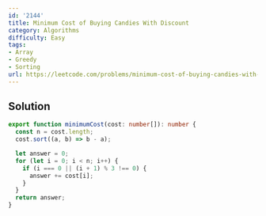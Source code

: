 ```yaml
---
id: '2144'
title: Minimum Cost of Buying Candies With Discount
category: Algorithms
difficulty: Easy
tags:
- Array
- Greedy
- Sorting
url: https://leetcode.com/problems/minimum-cost-of-buying-candies-with-discount
---
```


## Solution

```typescript filename="solution.ts" copy
export function minimumCost(cost: number[]): number {
  const n = cost.length;
  cost.sort((a, b) => b - a);

  let answer = 0;
  for (let i = 0; i < n; i++) {
    if (i === 0 || (i + 1) % 3 !== 0) {
      answer += cost[i];
    }
  }
  return answer;
}
```

